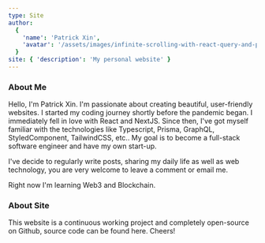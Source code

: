 ```yaml
---
type: Site
author:
  {
    'name': 'Patrick Xin',
    'avatar': '/assets/images/infinite-scrolling-with-react-query-and-prisma/cover.jpg',
  }
site: { 'description': 'My personal website' }
---
```


<h3 className="lg:text-3xl text-gradient my-6">About Me</h3>
Hello, I'm Patrick Xin. I'm passionate about creating beautiful, user-friendly websites.
I started my coding journey shortly before the pandemic began. I immediately fell
in love with React and NextJS. Since then, I've got myself familiar with the technologies
like Typescript, Prisma, GraphQL, StyledComponent, TailwindCSS, etc.. My goal is
to become a full-stack software engineer and have my own start-up.

I've decide to regularly write posts, sharing my daily life as well as web technology, you are very welcome to leave a comment or email me.

Right now I'm learning Web3 and Blockchain.

<h3 className="lg:text-3xl text-gradient my-6">About Site</h3>
This website is a continuous working project and completely open-source on Github,
source code can be found here. Cheers!
